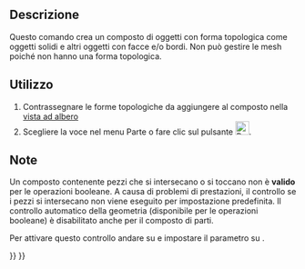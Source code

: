 <languages/>

{{Docnav/it
|[[Part_ProjectionOnSurface/it|Proiezione su superficie]]
|[[Part_ExplodeCompound/it|Esplodi composto]]
|[[Part_Workbench/it|Part]]
|IconL=Part_ProjectionOnSurface.svg
|IconR=Part_ExplodeCompound.svg
|IconC=Workbench_Part.svg
}}

<div class="mw-translate-fuzzy">
{{GuiCommand/it
|Name=Part Compound‏‎
|Name/it=Part crea un composto
‏‎|MenuLocation=Parte → Crea un composto
|Workbenches=[[Part Workbench/it|Part]]
|Version=0.14
|SeeAlso=[[Part_Fuse/it|Part Unione]], [[Part CompoundFilter/it|Filtra composto]], [[Part ExplodeCompound/it|Esplodi composto]]
}}
</div>

<span id="Description"></span>
== Descrizione ==

<div class="mw-translate-fuzzy">
Questo comando crea un composto di oggetti con forma topologica come oggetti solidi e altri oggetti con facce e/o bordi. Non può gestire le mesh poiché non hanno una forma topologica.
</div>

<span id="Usage"></span>
== Utilizzo ==

<div class="mw-translate-fuzzy">
# Contrassegnare le forme topologiche da aggiungere al composto nella [[Tree_view/it|vista ad albero]]
# Scegliere la voce {{MenuCommand|Parte → Composto → Crea composto}} nel menu Parte o fare clic sul pulsante [[Image:Part_Compound.svg|24px|link=Part_Compound]].
</div>

<span id="Notes"></span>
== Note ==

Un composto contenente pezzi che si intersecano o si toccano non è '''valido''' per le operazioni booleane. A causa di problemi di prestazioni, il controllo se i pezzi si intersecano non viene eseguito per impostazione predefinita. Il controllo automatico della geometria (disponibile per le operazioni booleane) è disabilitato anche per il composto di parti.

Per attivare questo controllo andare su {{MenuCommand|Strumenti → Modifica parametri → Preferences... → Mod → Part → CheckGeometry → RunBOPCheck}} e impostare il parametro su {{incode|true}}.


{{Docnav/it
|[[Part_ProjectionOnSurface/it|Proiezione su superficie]]
|[[Part_ExplodeCompound/it|Esplodi composto]]
|[[Part_Workbench/it|Part]]
|IconL=Part_ProjectionOnSurface.svg
|IconR=Part_ExplodeCompound.svg
|IconC=Workbench_Part.svg
}}

{{Part_Tools_navi{{#translation:}}}}
{{Userdocnavi{{#translation:}}}}